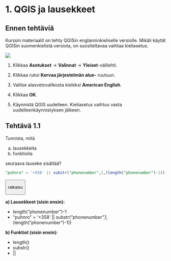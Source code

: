# 1. QGIS ja lausekkeet

## Ennen tehtäviä

Kurssin materiaalit on tehty QGISin englanninkieliselle versiolle. Mikäli käytät QGISin suomenkielistä versiota, on suositeltavaa vaihtaa kieliasetus.

![](img/harjoitus_1/image1.png)

1.  Klikkaa **Asetukset** -\> **Valinnat** -\> **Yleiset**-välilehti.

2.  Klikkaa ruksi **Korvaa järjestelmän alue-** ruutuun.

3.  Valitse alasvetovalikosta kieleksi **American English**.

4.  Klikkaa **OK**.

5.  Käynnistä QGIS uudelleen. Kieliasetus vaihtuu vasta uudelleenkäynnistyksen jälkeen.

## Tehtävä 1.1

Tunnista, mitä

a)  lausekkeita
b)  funktioita

seuraava lauseke sisältää?

::: code-box
``` sql
"puhnro" = '+358' || substr("phonenumber",1,(length("phonenumber")-1))
```
:::

<button onclick="toggleAnswer(this)" class="btn answer_btn">

ratkaisu

</button>

::: hidden-box
**a) Lausekkeet (sisin ensin):**

-   length("phonenumber")-1
-   "puhnro" = '+358' \|\| substr("phonenumber",1,(length("phonenumber")-1))

**b) Funktiot (sisin ensin):**

-   length()
-   substr()
-   \|\|
:::
